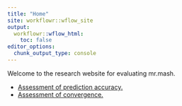 ```yaml
---
title: "Home"
site: workflowr::wflow_site
output:
  workflowr::wflow_html:
    toc: false
editor_options:
  chunk_output_type: console
---
```


Welcome to the research website for evaluating mr.mash.

+ [Assessment of prediction accuracy.](results_accuracy.html)
+ [Assessment of convergence.](results_convergence.html)
